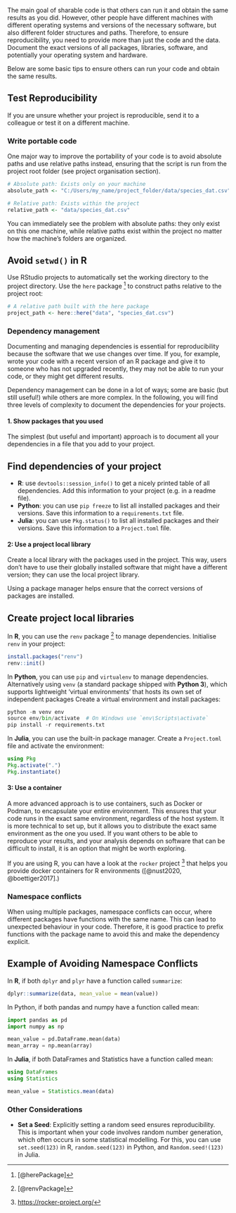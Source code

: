 The main goal of sharable code is that others can run it and obtain
the same results as you did. However, other people have different machines with 
different operating systems and versions of the necessary software, but also different folder 
structures and paths. Therefore, to ensure reproducibility, you need to provide more than just the code and the data. Document the exact versions of all packages, libraries, software, and potentially your operating system and hardware.

Below are some basic tips to ensure others can run your code and obtain the same results.

:::{.callout-tip}

## Test Reproducibility

If you are unsure whether your project is reproducible, send it to a colleague or test it on a different machine.

:::

### Write portable code

One major way to improve the portability of your code is to avoid absolute paths and use relative paths instead, ensuring that the script is run from the project root folder (see project organisation section).

```r
# Absolute path: Exists only on your machine
absolute_path <- "C:/Users/my_name/project_folder/data/species_dat.csv"

# Relative path: Exists within the project
relative_path <- "data/species_dat.csv"
```

You can immediately see the problem with absolute paths: they only exist on this
one machine, while relative paths exist within the project no matter how the machine's folders are organized.

:::{.callout-tip}

## Avoid `setwd()` in R

Use RStudio projects to automatically set the working directory to the project directory. Use the `here` package [^5] to construct paths relative to the project root:

```r
# A relative path built with the here package
project_path <- here::here("data", "species_dat.csv")
```

:::

### Dependency management

Documenting and managing dependencies is essential for reproducibility because 
the software that we use changes over time.
If you, for example, wrote your code with a recent version of an R package and give it to someone who has not upgraded recently, they may not be able to run your code, or they might get different results.

Dependency management can be done in a lot of ways; some are basic (but still
useful!) while others are more complex.
In the following, you will find three levels of complexity to document the dependencies for your projects.

#### 1. Show packages that you used

The simplest (but useful and important) approach is to document all your 
dependencies in a file that you add to your project.

:::{.callout-tip}

## Find dependencies of your project

- **R**: use `devtools::session_info()` to get a nicely printed table of all
dependencies. Add this information to your project (e.g. in a readme file).
- **Python**: you can use `pip freeze` to list all installed packages and their versions. Save this information to a `requirements.txt` file.
- **Julia**: you can use `Pkg.status()` to list all installed packages and their versions. Save this information to a `Project.toml` file.

:::

#### 2: Use a project local library

Create a local library with the packages used in the project.
This way, users don't have to use their globally installed software that might
have a different version; they can use the local project library.

Using a package manager helps ensure that the correct versions of packages are installed.

:::{.callout-tip}

## Create project local libraries

In **R**, you can use the `renv` package [^6] to manage dependencies. Initialise `renv` in your project:

```r
install.packages("renv")
renv::init()
```

In **Python**, you can use `pip` and `virtualenv` to manage dependencies. Alternatively using `venv` (a standard package shipped with **Python 3**), which supports lightweight 'virtual environments' that hosts its own set of independent packages Create a virtual environment and install packages:

```python
python -m venv env
source env/bin/activate  # On Windows use `env\Scripts\activate`
pip install -r requirements.txt
```

In **Julia**, you can use the built-in package manager. Create a `Project.toml` file and activate the environment:

```julia
using Pkg
Pkg.activate(".")
Pkg.instantiate()
```
:::

#### 3: Use a container

A more advanced approach is to use containers, such as Docker or Podman, to encapsulate your entire environment. This ensures that your code runs in the exact same environment, regardless of the host system.
It is more technical to set up, but it allows you to distribute the exact same environment as the one you used. If you want others to be able to reproduce your results, and your analysis depends on software that can be difficult to install, it is an option that might be worth exploring.

If you are using R, you can have a look at the `rocker` project [^7] that helps you provide docker containers for R environments ([@nust2020, @boettiger2017].)

### Namespace conflicts

When using multiple packages, namespace conflicts can occur, where different packages have functions with the same name. This can lead to unexpected behaviour in your code. Therefore, it is good practice to prefix functions with the package name to avoid this and make the dependency explicit.


:::{.callout-tip}

## Example of Avoiding Namespace Conflicts

In **R**, if both `dplyr` and `plyr` have a function called `summarize`:

```r
dplyr::summarize(data, mean_value = mean(value))
```
In Python, if both pandas and numpy have a function called mean:

```python
import pandas as pd
import numpy as np

mean_value = pd.DataFrame.mean(data)
mean_array = np.mean(array)
```

In **Julia**, if both DataFrames and Statistics have a function called mean:

```julia
using DataFrames
using Statistics

mean_value = Statistics.mean(data)
```

:::

### Other Considerations

- **Set a Seed**: Explicitly setting a random seed ensures reproducibility. This is important when your code involves random number generation, which often occurs in some statistical modelling. For this, you can use `set.seed(123)` in R, `random.seed(123)` in Python, and `Random.seed!(123)` in Julia.


[^5]: [@herePackage]

[^6]: [@renvPackage]

[^7]: [https://rocker-project.org/](https://rocker-project.org/)